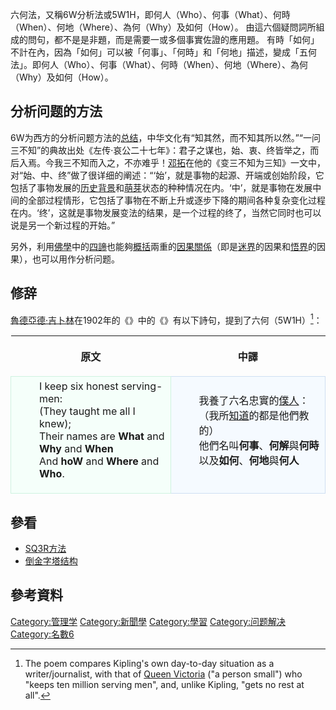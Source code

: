 六何法，又稱6W分析法或5W1H，即何人（Who）、何事（What）、何時（When）、何地（Where）、為何（Why）及如何（How）。 由這六個疑問詞所組成的問句，都不是是非題，而是需要一或多個事實佐證的應用題。 有時「如何」不計在內，因為「如何」可以被「何事」、「何時」和「何地」描述，變成「五何法」。即何人（Who）、何事（What）、何時（When）、何地（Where）、為何（Why）及如何（How）。

==分析问题的方法==
6W为西方的分析问题方法的[[总结|总结]]，中华文化有“知其然，而不知其所以然。”“一问三不知”的典故出处《左传·哀公二十七年》：君子之谋也，始、衷、终皆举之，而后入焉。今我三不知而入之，不亦难乎！[[邓拓|邓拓]]在他的《变三不知为三知》一文中，对“始、中、终”做了很详细的阐述：“‘始’，就是事物的起源、开端或创始阶段，它包括了事物发展的[[历史|历史]][[背景|背景]]和[[萌芽|萌芽]]状态的种种情况在内。‘中’，就是事物在发展中间的全部过程情形，它包括了事物在不断上升或逐步下降的期间各种复杂变化过程在内。‘终’，这就是事物发展变法的结果，是一个过程的终了，当然它同时也可以说是另一个新过程的开始。”

另外，利用[[佛學|佛學]]中的[[四諦|四諦]]也能夠[[概括|概括]]兩重的[[因果關係|因果關係]]（即是[[迷界|迷界]]的因果和[[悟界|悟界]]的因果），也可以用作分析问题。

== 修辞 ==
{{Wikisource|The Elephant's Child|跟鱷魚拔河的小象}}
[[魯德亞德·吉卜林|魯德亞德·吉卜林]]在1902年的《{{le|如此故事|Just So Stories}}》中的《{{link-en|跟鱷魚拔河的小象|The Elephant's Child}}》有以下詩句，提到了六何（5W1H）<ref>The poem compares Kipling's own day-to-day situation as a writer/journalist, with that of [[Queen_Victoria|Queen Victoria]] ("a person small") who "keeps ten million serving men", and, unlike Kipling, "gets no rest at all".</ref>：
{| cellspacing=5 style="margin: auto"
!原文
!中譯
|--
|width=350 style="border:1px solid #CEF2E0; background-color: #F5FFFA; padding:5px" lang="en"|
:I keep six honest serving-men:
:(They taught me all I knew);
:Their names are '''What''' and '''Why''' and '''When'''
:And '''hoW''' and '''Where''' and '''Who'''.
|width=350 style="border:1px solid #CEDFF2; background-color: #F5FAFF; padding:5px"|
:我養了六名忠實的[[僕人|僕人]]：
:（我所[[知道|知道]]的都是他們教的）
:他們名叫'''何事'''、'''何解'''與'''何時'''
:以及'''如何'''、'''何地'''與'''何人'''
|}

==參看==
*[[SQ3R方法|SQ3R方法]]
*[[倒金字塔结构|倒金字塔结构]]

==參考資料==
{{reflist}}

[[Category:管理学|Category:管理学]]
[[Category:新聞學|Category:新聞學]]
[[Category:學習|Category:學習]]
[[Category:问题解决|Category:问题解决]]
[[Category:名數6|Category:名數6]]